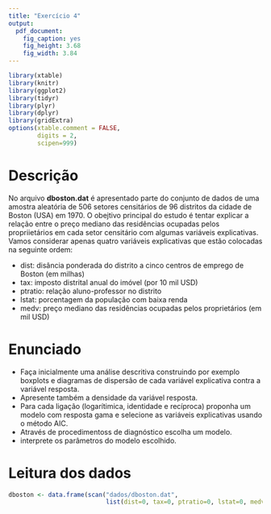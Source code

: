 ```yaml
---
title: "Exercício 4"
output:
  pdf_document:
    fig_caption: yes
    fig_height: 3.68
    fig_width: 3.84
---
```


```r
library(xtable)
library(knitr)
library(ggplot2)
library(tidyr)
library(plyr)
library(dplyr)
library(gridExtra)
options(xtable.comment = FALSE,
        digits = 2,
        scipen=999)
```

# Descrição

No arquivo __dboston.dat__ é apresentado parte do conjunto de dados de uma amostra aleatória de 506 setores censitários de 96 distritos da cidade de Boston (USA) em 1970. O obejtivo principal do estudo é tentar explicar a relação entre o preço mediano das residências ocupadas pelos propriietários em cada setor censitário com algumas variáveis explicativas. Vamos considerar apenas quatro variáveis explicativas que estão colocadas na seguinte ordem:

* dist: disância ponderada do distrito a cinco centros de emprego de Boston (em milhas)
* tax: imposto distrital anual do imóvel (por 10 mil USD)
* ptratio: relação aluno-professor no distrito
* lstat: porcentagem da população com baixa renda
* medv: preço mediano das residências ocupadas pelos proprietários (em mil USD)

# Enunciado

* Faça inicialmente uma análise descritiva construindo por exemplo boxplots e diagramas de dispersão de cada variável explicativa contra a variável resposta.
* Apresente também a densidade da variável resposta.
* Para cada ligação (logarítimica, identidade e recíproca) proponha um modelo com resposta gama e selecione as variáveis explicativas usando o método AIC.
* Através de procedimentoss de diagnóstico escolha um modelo.
* interprete os parâmetros do modelo escolhido.

# Leitura dos dados

```r
dboston <- data.frame(scan("dados/dboston.dat", 
                           list(dist=0, tax=0, ptratio=0, lstat=0, medv=0)))
```

